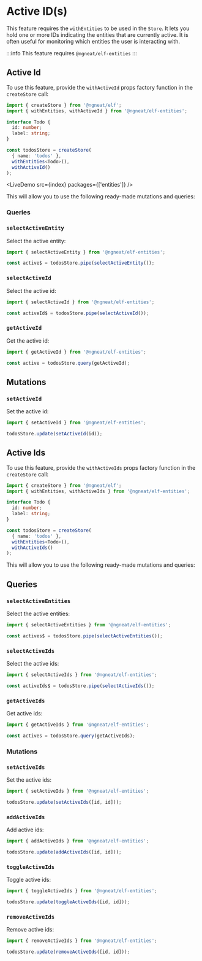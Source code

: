 # Active ID(s)


This feature requires the `withEntities` to be used in the `Store`. It lets you hold one or more IDs indicating the entities that are currently active. It is often useful
for monitoring which entities the user is interacting with.

:::info
This feature requires `@ngneat/elf-entities`
:::

## Active Id

To use this feature, provide the `withActiveId` props factory function in the `createStore` call:

```ts
import { createStore } from '@ngneat/elf';
import { withEntities, withActiveId } from '@ngneat/elf-entities';

interface Todo {
  id: number;
  label: string;
}

const todosStore = createStore(
  { name: 'todos' },
  withEntities<Todo>(),
  withActiveId()
);
```

<LiveDemo src={index} packages={['entities']} />
<br />

This will allow you to use the following ready-made mutations and queries:

### Queries

### `selectActiveEntity`

Select the active entity:

```ts
import { selectActiveEntity } from '@ngneat/elf-entities';

const active$ = todosStore.pipe(selectActiveEntity());
```

### `selectActiveId`

Select the active id:

```ts
import { selectActiveId } from '@ngneat/elf-entities';

const activeId$ = todosStore.pipe(selectActiveId());
```

### `getActiveId`

Get the active id:

```ts
import { getActiveId } from '@ngneat/elf-entities';

const active = todosStore.query(getActiveId);
```

## Mutations

### `setActiveId`

Set the active id:

```ts
import { setActiveId } from '@ngneat/elf-entities';

todosStore.update(setActiveId(id));
```

## Active Ids

To use this feature, provide the `withActiveIds` props factory function in the `createStore` call:

```ts
import { createStore } from '@ngneat/elf';
import { withEntities, withActiveIds } from '@ngneat/elf-entities';

interface Todo {
  id: number;
  label: string;
}

const todosStore = createStore(
  { name: 'todos' },
  withEntities<Todo>(),
  withActiveIds()
);
```

This will allow you to use the following ready-made mutations and queries:

## Queries

### `selectActiveEntities`

Select the active entities:

```ts
import { selectActiveEntities } from '@ngneat/elf-entities';

const actives$ = todosStore.pipe(selectActiveEntities());
```

### `selectActiveIds`

Select the active ids:

```ts
import { selectActiveIds } from '@ngneat/elf-entities';

const activeIds$ = todosStore.pipe(selectActiveIds());
```

### `getActiveIds`

Get active ids:

```ts
import { getActiveIds } from '@ngneat/elf-entities';

const actives = todosStore.query(getActiveIds);
```

### Mutations

### `setActiveIds`

Set the active ids:

```ts
import { setActiveIds } from '@ngneat/elf-entities';

todosStore.update(setActiveIds([id, id]));
```

### `addActiveIds`

Add active ids:

```ts
import { addActiveIds } from '@ngneat/elf-entities';

todosStore.update(addActiveIds([id, id]));
```

### `toggleActiveIds`

Toggle active ids:

```ts
import { toggleActiveIds } from '@ngneat/elf-entities';

todosStore.update(toggleActiveIds([id, id]));
```

### `removeActiveIds`

Remove active ids:

```ts
import { removeActiveIds } from '@ngneat/elf-entities';

todosStore.update(removeActiveIds([id, id]));
```
